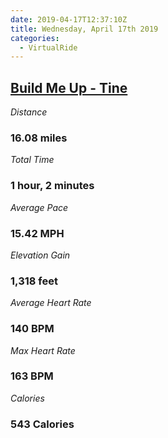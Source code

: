 ```yaml
---
date: 2019-04-17T12:37:10Z
title: Wednesday, April 17th 2019
categories:
  - VirtualRide
---
```

## [Build Me Up - Tine](https://www.strava.com/activities/2296665859)

_Distance_

### 16.08 miles

_Total Time_

### 1 hour, 2 minutes

_Average Pace_

### 15.42 MPH

_Elevation Gain_

### 1,318 feet

_Average Heart Rate_

### 140 BPM

_Max Heart Rate_

### 163 BPM

_Calories_

### 543 Calories
